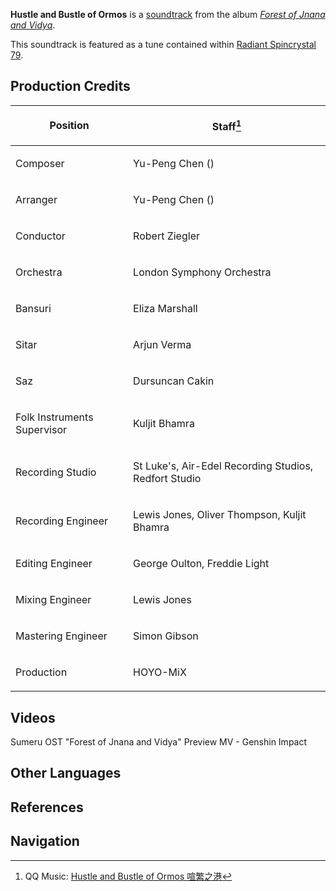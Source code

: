 {{Soundtrack Infobox
|title          =
|image          = Forest of Jnana and Vidya.png
|album          = Forest of Jnana and Vidya
|disc           = 1
|number         = 14
|featured       =
|featured2      =
|featured3      =
|featured_disc  =
|featured_disc2 =
|featured_disc3 =
|youtube_id     = G4UabWhrlx4
|spotify_id     = 5Jz9y9DNWFKEKlR1edaDfq
|played_in      = Port Ormos
|during         = [[Port Ormos]] (Day)
|domain         =
|previous       = Return to Trueness
|next           = End of the Feast
}}
'''Hustle and Bustle of Ormos''' is a [[soundtrack]] from the album ''[[Forest of Jnana and Vidya]]''.

This soundtrack is featured as a tune contained within [[Radiant Spincrystal 79]].

==Production Credits==
{| class="wikitable" style="text-align:left; height:0.5em"
! Position
! Staff<ref>QQ Music: [https://y.qq.com/n/ryqq/songDetail/0044WKok2MCnEB Hustle and Bustle of Ormos 喧繁之港]</ref>
|-
! Composer
| Yu-Peng Chen ({{zh|陈致逸}})
|-
! Arranger
| Yu-Peng Chen ({{zh|陈致逸}})
|-
! Conductor
| Robert Ziegler
|-
! Orchestra
| London Symphony Orchestra
|-
! Bansuri
| Eliza Marshall
|-
! Sitar
| Arjun Verma
|-
! Saz
| Dursuncan Cakin
|-
! Folk Instruments Supervisor
| Kuljit Bhamra
|-
! Recording Studio
| St Luke's, Air-Edel Recording Studios, Redfort Studio
|-
! Recording Engineer
| Lewis Jones, Oliver Thompson, Kuljit Bhamra
|-
! Editing Engineer
| George Oulton, Freddie Light
|-
! Mixing Engineer
| Lewis Jones
|-
! Mastering Engineer
| Simon Gibson
|-
! Production
| HOYO-MiX
|}

==Videos==
<gallery hideaddbutton="true" captionalign="center">
Sumeru OST "Forest of Jnana and Vidya" Preview MV - Genshin Impact
</gallery>

==Other Languages==
{{Other Languages
|en      = Hustle and Bustle of Ormos
|zhs     = 喧繁之港
|zhs_rm  = Xuānfán zhī Gǎng
|zht     = 喧繁之港
|zht_rm  = Xuānfán zhī Gǎng
|zh_tl   = Bustle of a Port
|ja      = 賑やかな港
|ja_rm   = Nigiyaka na Minato
|ja_tl   = Lively Port
|ko      = 북적북적 소란스러운 오르모스 항구
|ko_rm   = Bukjjeokbukjjeok Soransseureoun Oreumoseu Hanggu
|ko_tl   = Bustle of Rowdy Port Ormos
|es      = Hustle and Bustle of Ormos<ref name="RS">{{Ref/Item|Radiant Spincrystal 79|note=Spanish, French, Russian, Thai, German, Indonesian, Portuguese, Turkish, Italian}}</ref>
|fr      = Hustle and Bustle of Ormos<ref name="RS" />
|ru      = Hustle and Bustle of Ormos<ref name="RS" />
|th      = Hustle and Bustle of Ormos<ref name="RS" />
|vi      = Bến Cảng Phồn Hoa
|vi_tl   = 
|de      = Hustle and Bustle of Ormos<ref name="RS" />
|id      = Hustle and Bustle of Ormos<ref name="RS" />
|pt      = Hustle and Bustle of Ormos<ref name="RS" />
|tr      = Hustle and Bustle of Ormos<ref name="RS" />
|it      = Trambusto di Ormos<ref name="RS" />
|it_tl   = Hustle of Ormos
}}

==References==
{{Reflist}}

==Navigation==
{{Soundtrack Navbox|Forest of Jnana and Vidya}}